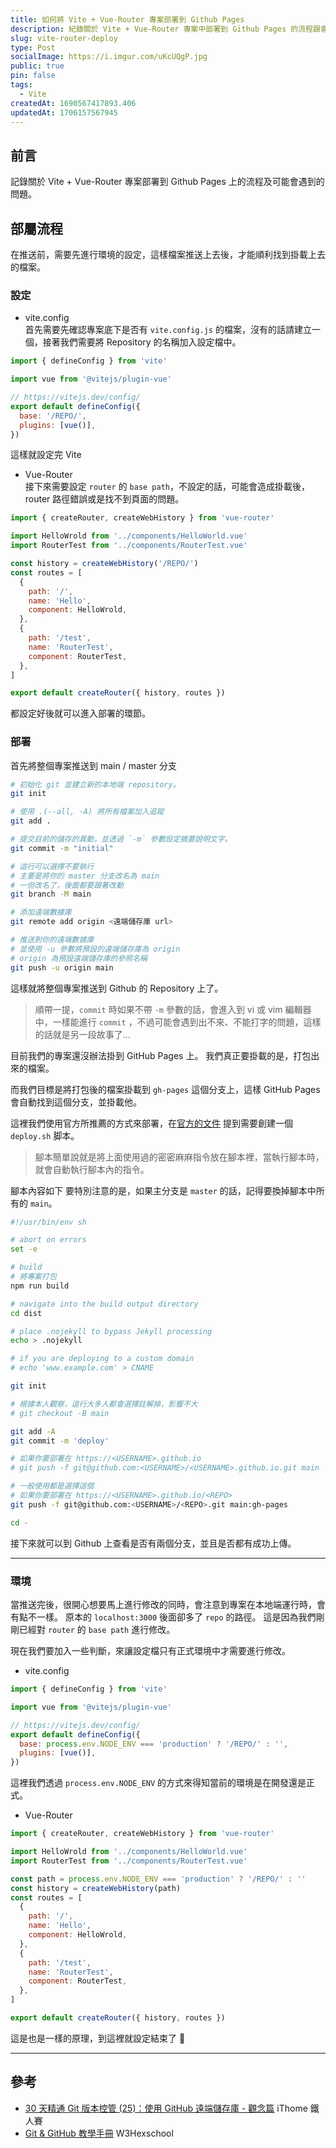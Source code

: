 ```yaml
---
title: 如何將 Vite + Vue-Router 專案部署到 Github Pages
description: 紀錄關於 Vite + Vue-Router 專案中部署到 Github Pages 的流程跟會遇到的問題
slug: vite-router-deploy
type: Post
socialImage: https://i.imgur.com/uKcUQgP.jpg
public: true
pin: false
tags:
  - Vite
createdAt: 1690567417893.406
updatedAt: 1706157567945
---
```


## 前言

記錄關於 Vite + Vue-Router 專案部署到 Github Pages 上的流程及可能會遇到的問題。

## 部屬流程

在推送前，需要先進行環境的設定，這樣檔案推送上去後，才能順利找到掛載上去的檔案。

### 設定

- vite.config  
  首先需要先確認專案底下是否有 `vite.config.js` 的檔案，沒有的話請建立一個，接著我們需要將 Repository 的名稱加入設定檔中。

```js showLineNumbers {6}
import { defineConfig } from 'vite'

import vue from '@vitejs/plugin-vue'

// https://vitejs.dev/config/
export default defineConfig({
  base: '/REPO/',
  plugins: [vue()],
})
```

這樣就設定完 Vite

- Vue-Router  
  接下來需要設定 `router` 的 `base path`，不設定的話，可能會造成掛載後，router 路徑錯誤或是找不到頁面的問題。

```js showLineNumbers {5}
import { createRouter, createWebHistory } from 'vue-router'

import HelloWrold from '../components/HelloWorld.vue'
import RouterTest from '../components/RouterTest.vue'

const history = createWebHistory('/REPO/')
const routes = [
  {
    path: '/',
    name: 'Hello',
    component: HelloWrold,
  },
  {
    path: '/test',
    name: 'RouterTest',
    component: RouterTest,
  },
]

export default createRouter({ history, routes })
```

都設定好後就可以進入部署的環節。

### 部署

首先將整個專案推送到 main / master 分支

```bash showLineNumbers {13, 16, 21}
# 初始化 git 並建立新的本地端 repository。
git init

# 使用 .(--all, -A) 將所有檔案加入追蹤
git add .

# 提交目前的儲存的異動，並透過 `-m` 參數設定摘要說明文字。
git commit -m "initial"

# 這行可以選擇不要執行
# 主要是將你的 master 分支改名為 main
# 一但改名了，後面都要跟著改動
git branch -M main

# 添加遠端數據庫
git remote add origin <遠端儲存庫 url>

# 推送到你的遠端數據庫
# 並使用 -u 參數將預設的遠端儲存庫為 origin
# origin 為預設遠端儲存庫的參照名稱
git push -u origin main
```

這樣就將整個專案推送到 Github 的 Repository 上了。

> 順帶一提，`commit` 時如果不帶 `-m` 參數的話，會進入到 vi 或 vim 編輯器中，一樣能進行 `commit` ，不過可能會遇到出不來、不能打字的問題，這樣的話就是另一段故事了...

目前我們的專案還沒辦法掛到 GitHub Pages 上。
我們真正要掛載的是，打包出來的檔案。

而我們目標是將打包後的檔案掛載到 `gh-pages` 這個分支上，這樣 GitHub Pages 會自動找到這個分支，並掛載他。

這裡我們使用官方所推薦的方式來部署，在[官方的文件](https://vitejs.dev/guide/static-deploy.html#github-pages) 提到需要創建一個 `deploy.sh` 脚本。

> 腳本簡單說就是將上面使用過的密密麻麻指令放在腳本裡，當執行腳本時，就會自動執行腳本內的指令。

腳本內容如下
要特別注意的是，如果主分支是 `master` 的話，記得要換掉腳本中所有的 `main`。

```bash showLineNumbers {32}
#!/usr/bin/env sh

# abort on errors
set -e

# build
# 將專案打包
npm run build

# navigate into the build output directory
cd dist

# place .nojekyll to bypass Jekyll processing
echo > .nojekyll

# if you are deploying to a custom domain
# echo 'www.example.com' > CNAME

git init

# 根據本人觀察，這行大多人都會選擇註解掉，影響不大
# git checkout -B main

git add -A
git commit -m 'deploy'

# 如果你要部署在 https://<USERNAME>.github.io
# git push -f git@github.com:<USERNAME>/<USERNAME>.github.io.git main

# 一般使用都是選擇這個
# 如果你要部署在 https://<USERNAME>.github.io/<REPO>
git push -f git@github.com:<USERNAME>/<REPO>.git main:gh-pages

cd -
```

接下來就可以到 Github 上查看是否有兩個分支，並且是否都有成功上傳。

---

### 環境

當推送完後，很開心想要馬上進行修改的同時，會注意到專案在本地端運行時，會有點不一樣。
原本的 `localhost:3000` 後面卻多了 `repo` 的路徑。
這是因為我們剛剛已經對 `router` 的 `base path` 進行修改。

現在我們要加入一些判斷，來讓設定檔只有正式環境中才需要進行修改。

- vite.config

```js showLineNumbers {6}
import { defineConfig } from 'vite'

import vue from '@vitejs/plugin-vue'

// https://vitejs.dev/config/
export default defineConfig({
  base: process.env.NODE_ENV === 'production' ? '/REPO/' : '',
  plugins: [vue()],
})
```

這裡我們透過 `process.env.NODE_ENV` 的方式來得知當前的環境是在開發還是正式。

- Vue-Router

```js showLineNumbers {5-6}
import { createRouter, createWebHistory } from 'vue-router'

import HelloWrold from '../components/HelloWorld.vue'
import RouterTest from '../components/RouterTest.vue'

const path = process.env.NODE_ENV === 'production' ? '/REPO/' : ''
const history = createWebHistory(path)
const routes = [
  {
    path: '/',
    name: 'Hello',
    component: HelloWrold,
  },
  {
    path: '/test',
    name: 'RouterTest',
    component: RouterTest,
  },
]

export default createRouter({ history, routes })
```

這是也是一樣的原理，到這裡就設定結束了 🎉

---

## 參考

- [30 天精通 Git 版本控管 (25)：使用 GitHub 遠端儲存庫 - 觀念篇](https://ithelp.ithome.com.tw/articles/10140055) iThome 鐵人賽
- [Git & GitHub 教學手冊](https://w3c.hexschool.com/category/repo) W3Hexschool
